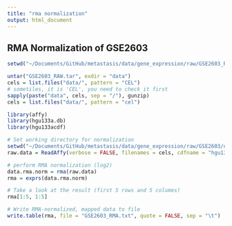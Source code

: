 ```yaml
---
title: "rma normalization"
output: html_document
---
```


## RMA Normalization of GSE2603

```r
setwd("~/Documents/GitHub/metastasis/data/gene_expression/raw/GSE2603_RAW.tar")
```

```r
untar("GSE2603_RAW.tar", exdir = "data")
cels = list.files("data/", pattern = "CEL")
# sometiles, it is 'CEL', you need to check it first
sapply(paste("data", cels, sep = "/"), gunzip)
cels = list.files("data/", pattern = "cel")
```


```r
library(affy)
library(hgu133a.db)
library(hgu133acdf)

# Set working directory for normalization
setwd("~/Documents/GitHub/metastasis/data/gene_expression/raw/GSE2603/data/")
raw.data = ReadAffy(verbose = FALSE, filenames = cels, cdfname = "hgu133acdf")

# perform RMA normalization (log2)
data.rma.norm = rma(raw.data)
rma = exprs(data.rma.norm)

# Take a look at the result (first 5 rows and 5 columes)
rma[1:5, 1:5]

```

```r
# Write RMA-normalized, mapped data to file
write.table(rma, file = "GSE2603_RMA.txt", quote = FALSE, sep = "\t")

```
